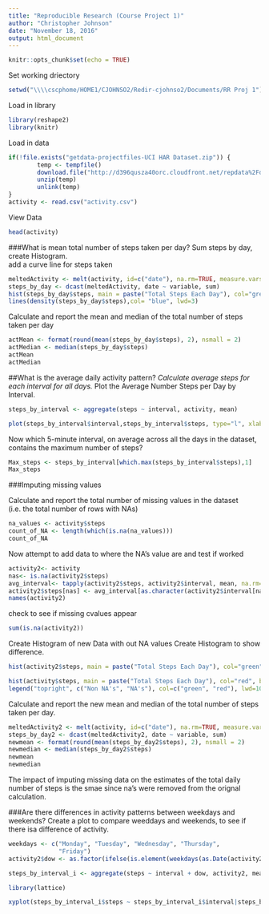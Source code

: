 ```yaml
---
title: "Reproducible Research (Course Project 1)"
author: "Christopher Johnson"
date: "November 18, 2016"
output: html_document
---
```



```r
knitr::opts_chunk$set(echo = TRUE)
```
Set working driectory  

```r
setwd("\\\\cscphome/HOME1/CJOHNSO2/Redir-cjohnso2/Documents/RR Proj 1")
```
Load in library 
```r
library(reshape2)
library(knitr)
```

Load in data  

```r
if(!file.exists("getdata-projectfiles-UCI HAR Dataset.zip")) {
        temp <- tempfile()
        download.file("http://d396qusza40orc.cloudfront.net/repdata%2Fdata%2Factivity.zip",temp)
        unzip(temp)
        unlink(temp)
}
activity <- read.csv("activity.csv")
```
View Data  
```r
head(activity)
```
###What is mean total number of steps taken per day?
Sum steps by day, create Histogram.  
add a curve line for steps taken  
```r
meltedActivity <- melt(activity, id=c("date"), na.rm=TRUE, measure.vars="steps")
steps_by_day <- dcast(meltedActivity, date ~ variable, sum)
hist(steps_by_day$steps, main = paste("Total Steps Each Day"), col="green", border = "blue", xlab="Number of Steps", prob= TRUE)
lines(density(steps_by_day$steps),col= "blue", lwd=3)
```

Calculate and report the mean and median of the total number of steps taken per day  
```r
actMean <- format(round(mean(steps_by_day$steps), 2), nsmall = 2)
actMedian <- median(steps_by_day$steps)
actMean
actMedian
```

##What is the average daily activity pattern?
*Calculate average steps for each interval for all days. 
*Plot the Average Number Steps per Day by Interval. 

```r
steps_by_interval <- aggregate(steps ~ interval, activity, mean)

plot(steps_by_interval$interval,steps_by_interval$steps, type="l", xlab="Interval", ylab="Number of Steps",main="Average Number of Steps per Day by Interval")
```

Now which 5-minute interval, on average across all the days in the dataset, contains the maximum number of steps?

```r
Max_steps <- steps_by_interval[which.max(steps_by_interval$steps),1]
Max_steps
```

###Imputing missing values

Calculate and report the total number of missing values in the dataset (i.e. the total number of rows with NAs)  

```r
na_values <- activity$steps
count_of_NA <- length(which(is.na(na_values)))
count_of_NA
```
Now attempt to add data to where the NA's value are and test if worked  
```r
activity2<- activity
nas<- is.na(activity2$steps)
avg_interval<- tapply(activity2$steps, activity2$interval, mean, na.rm=TRUE, simplify = TRUE)
activity2$steps[nas] <- avg_interval[as.character(activity2$interval[nas])]
names(activity2)
```
check to see if missing cvalues appear 
```r
sum(is.na(activity2))
```

Create Histogram of new Data with out NA values
Create Histogram to show difference. 
```r
hist(activity2$steps, main = paste("Total Steps Each Day"), col="green", border = "blue", xlab="Number of Steps")

hist(activity$steps, main = paste("Total Steps Each Day"), col="red", border = "blue", xlab="Number of Steps", add=T)
legend("topright", c("Non NA's", "NA's"), col=c("green", "red"), lwd=10)
```


Calculate and report the new mean and median of the total number of steps taken per day. 
```r
meltedActivity2 <- melt(activity, id=c("date"), na.rm=TRUE, measure.vars="steps")
steps_by_day2 <- dcast(meltedActivity2, date ~ variable, sum)
newmean <- format(round(mean(steps_by_day2$steps), 2), nsmall = 2)
newmedian <- median(steps_by_day2$steps)
newmean
newmedian
```
The impact of imputing missing data on the estimates of the total daily number of steps is the smae since na's were removed from the orignal calculation. 

###Are there differences in activity patterns between weekdays and weekends?
Create a plot to compare weeddays and weekends, to see if there isa difference of activity.

```r
weekdays <- c("Monday", "Tuesday", "Wednesday", "Thursday", 
              "Friday")
activity2$dow <- as.factor(ifelse(is.element(weekdays(as.Date(activity2$date)),weekdays), "Weekday", "Weekend"))

steps_by_interval_i <- aggregate(steps ~ interval + dow, activity2, mean)

library(lattice)

xyplot(steps_by_interval_i$steps ~ steps_by_interval_i$interval|steps_by_interval_i$dow, main="Average Steps per Day by Interval",xlab="Interval", ylab="Steps",layout=c(1,2), type="l")


```

